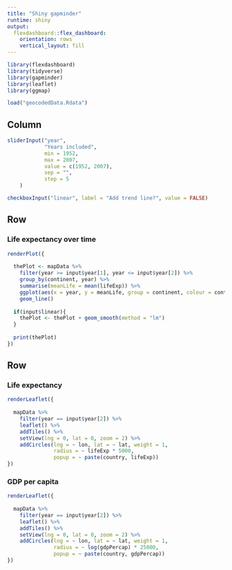 ```yaml
---
title: "Shiny gapminder"
runtime: shiny
output: 
  flexdashboard::flex_dashboard:
    orientation: rows
    vertical_layout: fill
---
```


```r
library(flexdashboard)
library(tidyverse)
library(gapminder)
library(leaflet)
library(ggmap)

load("geocodedData.Rdata")
```

Column {.sidebar}
-----------------------------------------------------------------------

```r
sliderInput("year",
            "Years included",
            min = 1952,
            max = 2007,
            value = c(1952, 2007),
            sep = "",
            step = 5
    )

checkboxInput("linear", label = "Add trend line?", value = FALSE)
```



Row
-----------------------------------------------------------------------
### Life expectancy over time

```r
renderPlot({
  
  thePlot <- mapData %>%
    filter(year >= input$year[1], year <= input$year[2]) %>%
    group_by(continent, year) %>%
    summarise(meanLife = mean(lifeExp)) %>%
    ggplot(aes(x = year, y = meanLife, group = continent, colour = continent)) +
    geom_line()
  
  if(input$linear){
    thePlot <- thePlot + geom_smooth(method = "lm")
  }
  
  print(thePlot)
})
```

Row {.tabset}
-----------------------------------------------------------------------

### Life expectancy

```r
renderLeaflet({
  
  mapData %>%
    filter(year == input$year[2]) %>%
    leaflet() %>%
    addTiles() %>%
    setView(lng = 0, lat = 0, zoom = 2) %>%
    addCircles(lng = ~ lon, lat = ~ lat, weight = 1,
               radius = ~ lifeExp * 5000,
               popup = ~ paste(country, lifeExp))
})
```

### GDP per capita

```r
renderLeaflet({
  
  mapData %>%
    filter(year == input$year[2]) %>%
    leaflet() %>%
    addTiles() %>%
    setView(lng = 0, lat = 0, zoom = 2) %>%
    addCircles(lng = ~ lon, lat = ~ lat, weight = 1,
               radius = ~ log(gdpPercap) * 25000,
               popup = ~ paste(country, gdpPercap))
})
```

